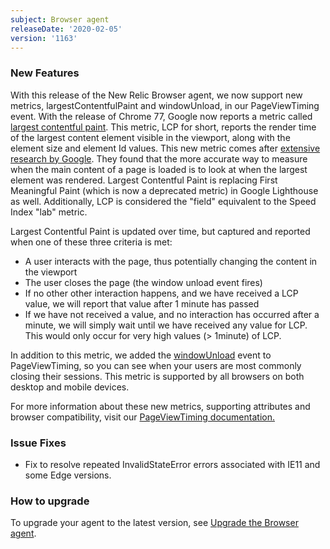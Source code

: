 ```yaml
---
subject: Browser agent
releaseDate: '2020-02-05'
version: '1163'
---
```


### New Features

With this release of the New Relic Browser agent, we now support new metrics, largestContentfulPaint and windowUnload, in our PageViewTiming event. With the release of Chrome 77, Google now reports a metric called [largest contentful paint](https://web.dev/lcp/). This metric, LCP for short, reports the render time of the largest content element visible in the viewport, along with the element size and element Id values. This new metric comes after [extensive research by Google](https://calendar.perfplanet.com/2019/developing-the-largest-contentful-paint-metric/). They found that the more accurate way to measure when the main content of a page is loaded is to look at when the largest element was rendered. Largest Contentful Paint is replacing First Meaningful Paint (which is now a deprecated metric) in Google Lighthouse as well. Additionally, LCP is considered the "field" equivalent to the Speed Index "lab" metric.

Largest Contentful Paint is updated over time, but captured and reported when one of these three criteria is met:

* A user interacts with the page, thus potentially changing the content in the viewport
* The user closes the page (the window unload event fires)
* If no other other interaction happens, and we have received a LCP value, we will report that value after 1 minute has passed
* If we have not received a value, and no interaction has occurred after a minute, we will simply wait until we have received any value for LCP. This would only occur for very high values (> 1minute) of LCP.

In addition to this metric, we added the [windowUnload](https://developer.mozilla.org/en-US/docs/Web/API/Window/unload_event) event to PageViewTiming, so you can see when your users are most commonly closing their sessions. This metric is supported by all browsers on both desktop and mobile devices.

For more information about these new metrics, supporting attributes and browser compatibility, visit our [PageViewTiming documentation.](https://docs.newrelic.com/docs/browser/new-relic-browser/page-load-timing-resources/pageviewtiming-async-or-dynamic-page-details)

### Issue Fixes

* Fix to resolve repeated InvalidStateError errors associated with IE11 and some Edge versions.

### How to upgrade

To upgrade your agent to the latest version, see [Upgrade the Browser agent](https://docs.newrelic.com/docs/browser/new-relic-browser/installation-configuration/upgrade-browser-agent).
